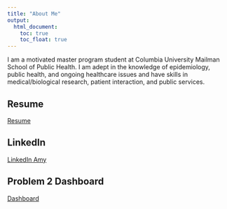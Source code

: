 ```yaml
---
title: "About Me"
output: 
  html_document:
    toc: true
    toc_float: true
---
```


I am a motivated master program student at Columbia University Mailman School of Public Health. I am adept in the knowledge of epidemiology, public health, and ongoing healthcare issues and have skills in medical/biological research, patient interaction, and public services.

## Resume

[Resume](Resume.html)

## LinkedIn

[LinkedIn Amy](https://www.linkedin.com/in/zhiqi-liu-1768a1107)

## Problem 2 Dashboard

[Dashboard](dashboard.html)
